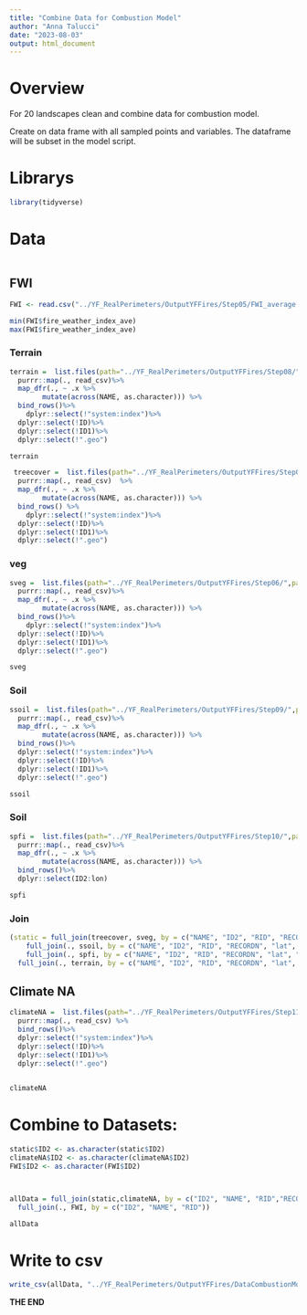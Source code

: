 ```yaml
---
title: "Combine Data for Combustion Model"
author: "Anna Talucci"
date: "2023-08-03"
output: html_document
---
```



# Overview
 For 20 landscapes clean and combine data for combustion model.
 
 Create on data frame with all sampled points and variables. The dataframe will be subset in the model script.

# Librarys
```r
library(tidyverse)
```

# Data
```r

```
## FWI

```r

FWI <- read.csv("../YF_RealPerimeters/OutputYFFires/Step05/FWI_average.csv")
```

```r
min(FWI$fire_weather_index_ave)
max(FWI$fire_weather_index_ave)
```


### Terrain

```r
terrain =  list.files(path="../YF_RealPerimeters/OutputYFFires/Step08/",pattern='*.csv', full.names = TRUE) %>% 
  purrr::map(., read_csv)%>%
  map_dfr(., ~ .x %>%
        mutate(across(NAME, as.character))) %>%
  bind_rows()%>%
    dplyr::select(!"system:index")%>%
  dplyr::select(!ID)%>%
  dplyr::select(!ID1)%>%
  dplyr::select(!".geo")
```

```r
terrain 
```

```r
 treecover =  list.files(path="../YF_RealPerimeters/OutputYFFires/Step07/",pattern='*.csv', full.names = TRUE) %>% 
  purrr::map(., read_csv)  %>%
  map_dfr(., ~ .x %>%
        mutate(across(NAME, as.character))) %>%
  bind_rows() %>%
    dplyr::select(!"system:index")%>%
  dplyr::select(!ID)%>%
  dplyr::select(!ID1)%>%
  dplyr::select(!".geo")
```

### veg
```r
sveg =  list.files(path="../YF_RealPerimeters/OutputYFFires/Step06/",pattern='*.csv', full.names = TRUE) %>% 
  purrr::map(., read_csv)%>%
  map_dfr(., ~ .x %>%
        mutate(across(NAME, as.character))) %>%
  bind_rows()%>%
    dplyr::select(!"system:index")%>%
  dplyr::select(!ID)%>%
  dplyr::select(!ID1)%>%
  dplyr::select(!".geo")
```

```r
sveg 
```

### Soil
```r
ssoil =  list.files(path="../YF_RealPerimeters/OutputYFFires/Step09/",pattern='*.csv', full.names = TRUE) %>% 
  purrr::map(., read_csv)%>%
  map_dfr(., ~ .x %>%
        mutate(across(NAME, as.character))) %>%
  bind_rows()%>%
  dplyr::select(!"system:index")%>%
  dplyr::select(!ID)%>%
  dplyr::select(!ID1)%>%
  dplyr::select(!".geo")
```

```r
ssoil
```

### Soil
```r
spfi =  list.files(path="../YF_RealPerimeters/OutputYFFires/Step10/",pattern='*.csv', full.names = TRUE) %>% 
  purrr::map(., read_csv)%>%
  map_dfr(., ~ .x %>%
        mutate(across(NAME, as.character))) %>%
  bind_rows()%>%
  dplyr::select(ID2:lon)
```

```r
spfi
```

### Join
```r
(static = full_join(treecover, sveg, by = c("NAME", "ID2", "RID", "RECORDN", "lat", "lon")) %>%
    full_join(., ssoil, by = c("NAME", "ID2", "RID", "RECORDN", "lat", "lon")) %>%
    full_join(., spfi, by = c("NAME", "ID2", "RID", "RECORDN", "lat", "lon"))%>%
  full_join(., terrain, by = c("NAME", "ID2", "RID", "RECORDN", "lat", "lon")))
```


## Climate NA

```r
climateNA =  list.files(path="../YF_RealPerimeters/OutputYFFires/Step11_ClimateNAOutput/",pattern='*.csv', full.names = TRUE) %>% 
  purrr::map(., read_csv) %>% 
  bind_rows()%>%
  dplyr::select(!"system:index")%>%
  dplyr::select(!ID)%>%
  dplyr::select(!ID1)%>%
  dplyr::select(!".geo")
  
```

```r
climateNA 
```



# Combine to Datasets: 
```r

static$ID2 <- as.character(static$ID2)
climateNA$ID2 <- as.character(climateNA$ID2)
FWI$ID2 <- as.character(FWI$ID2)



allData = full_join(static,climateNA, by = c("ID2", "NAME", "RID","RECORDN",  "lat", "lon")) %>%
  full_join(., FWI, by = c("ID2", "NAME", "RID"))
```

```r
allData
```


# Write to csv

```r
write_csv(allData, "../YF_RealPerimeters/OutputYFFires/DataCombustionModel.csv")
```
**THE END**